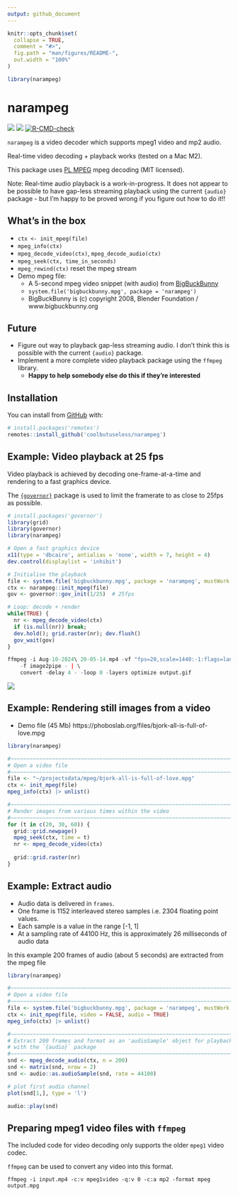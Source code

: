 ```yaml
---
output: github_document
---
```


<!-- README.md is generated from README.Rmd. Please edit that file -->

```r
knitr::opts_chunk$set(
  collapse = TRUE,
  comment = "#>",
  fig.path = "man/figures/README-",
  out.width = "100%"
)

library(narampeg)
```

# narampeg

<!-- badges: start -->
![](https://img.shields.io/badge/cool-useless-green.svg)
![](https://img.shields.io/badge/dependencies-zero-blue.svg)
[![R-CMD-check](https://github.com/coolbutuseless/narampeg/actions/workflows/R-CMD-check.yaml/badge.svg)](https://github.com/coolbutuseless/narampeg/actions/workflows/R-CMD-check.yaml)
<!-- badges: end -->

`narampeg` is a video decoder which supports mpeg1 video and mp2 audio.  

Real-time video decoding + playback works (tested on a Mac M2).

This package uses [PL MPEG](https://github.com/phoboslab/pl_mpeg) mpeg decoding
(MIT licensed).

Note: Real-time audio playback is a work-in-progress.  It does not appear to 
be possible to have gap-less streaming playback using the current `{audio}` package - but
I'm happy to be proved wrong if you figure out how to do it!!

## What's in the box

* `ctx <- init_mpeg(file)`
* `mpeg_info(ctx)`
* `mpeg_decode_video(ctx)`, `mpeg_decode_audio(ctx)`
* `mpeg_seek(ctx, time_in_seconds)`
* `mpeg_rewind(ctx)` reset the mpeg stream
* Demo mpeg file: 
    * A 5-second mpeg video snippet (with audio) from [BigBuckBunny](https://peach.blender.org/) 
    * `system.file('bigbuckbunny.mpg', package = 'narampeg')`
    * BigBuckBunny is (c) copyright 2008, Blender Foundation / www.bigbuckbunny.org


## Future

* Figure out way to playback gap-less streaming audio. I don't think this is possible with 
  the current `{audio}` package.
* Implement a more complete video playback package using the `ffmpeg` library.
    * **Happy to help somebody else do this if they're interested**

## Installation

You can install from [GitHub](https://github.com/coolbutuseless/narampeg) with:

``` r
# install.packages('remotes')
remotes::install_github('coolbutuseless/narampeg')
```


## Example: Video playback at 25 fps

Video playback is achieved by decoding one-frame-at-a-time and rendering
to a fast graphics device.

The [`{governor}`](https://cran.r-project.org/package=governor) package is used
to limit the framerate to as close to 25fps as possible.

```r
# install.packages('governor')
library(grid)
library(governor)
library(narampeg)

# Open a fast graphics device
x11(type = 'dbcairo', antialias = 'none', width = 7, height = 4)
dev.control(displaylist = 'inhibit')

# Initialise the playback
file <- system.file('bigbuckbunny.mpg', package = 'narampeg', mustWork = TRUE)
ctx <- narampeg::init_mpeg(file)
gov <- governor::gov_init(1/25)  # 25fps

# Loop: decode + render
while(TRUE) {
  nr <- mpeg_decode_video(ctx)
  if (is.null(nr)) break;
  dev.hold(); grid.raster(nr); dev.flush()
  gov_wait(gov)
}      
```

```r
ffmpeg -i Aug-10-2024\ 20-05-14.mp4 -vf "fps=20,scale=1440:-1:flags=lanczos" -c:v pam \
    -f image2pipe - | \
    convert -delay 4 - -loop 0 -layers optimize output.gif
```

<img src="man/figures/playback.gif">


## Example: Rendering still images from a video

* Demo file (45 Mb) https://phoboslab.org/files/bjork-all-is-full-of-love.mpg

```r
library(narampeg)

#~~~~~~~~~~~~~~~~~~~~~~~~~~~~~~~~~~~~~~~~~~~~~~~~~~~~~~~~~~~~~~~~~~~~~~~~~~~~
# Open a video file
#~~~~~~~~~~~~~~~~~~~~~~~~~~~~~~~~~~~~~~~~~~~~~~~~~~~~~~~~~~~~~~~~~~~~~~~~~~~~
file <- "~/projectsdata/mpeg/bjork-all-is-full-of-love.mpg"
ctx <- init_mpeg(file)
mpeg_info(ctx) |> unlist()

#~~~~~~~~~~~~~~~~~~~~~~~~~~~~~~~~~~~~~~~~~~~~~~~~~~~~~~~~~~~~~~~~~~~~~~~~~~~~
# Render images from various times within the video
#~~~~~~~~~~~~~~~~~~~~~~~~~~~~~~~~~~~~~~~~~~~~~~~~~~~~~~~~~~~~~~~~~~~~~~~~~~~~
for (t in c(20, 30, 60)) {
  grid::grid.newpage()
  mpeg_seek(ctx, time = t)
  nr <- mpeg_decode_video(ctx)
  
  grid::grid.raster(nr)
}
```


## Example: Extract audio

* Audio data is delivered in `frames`.  
* One frame is 1152 interleaved stereo samples i.e. 2304 floating point values.
* Each sample is a value in the range [-1, 1]
* At a sampling rate of 44100 Hz, this is approximately 26 milliseconds of audio data


In this example 200 frames of audio (about 5 seconds) are extracted from the 
mpeg file

```r
library(narampeg)

#~~~~~~~~~~~~~~~~~~~~~~~~~~~~~~~~~~~~~~~~~~~~~~~~~~~~~~~~~~~~~~~~~~~~~~~~~~~~
# Open a video file
#~~~~~~~~~~~~~~~~~~~~~~~~~~~~~~~~~~~~~~~~~~~~~~~~~~~~~~~~~~~~~~~~~~~~~~~~~~~~
file <- system.file('bigbuckbunny.mpg', package = 'narampeg', mustWork = TRUE)
ctx <- init_mpeg(file, video = FALSE, audio = TRUE)
mpeg_info(ctx) |> unlist()

#~~~~~~~~~~~~~~~~~~~~~~~~~~~~~~~~~~~~~~~~~~~~~~~~~~~~~~~~~~~~~~~~~~~~~~~~~~~~
# Extract 200 frames and format as an 'audioSample' object for playback
# with the `{audio}` package
#~~~~~~~~~~~~~~~~~~~~~~~~~~~~~~~~~~~~~~~~~~~~~~~~~~~~~~~~~~~~~~~~~~~~~~~~~~~~
snd <- mpeg_decode_audio(ctx, n = 200)
snd <- matrix(snd, nrow = 2)
snd <- audio::as.audioSample(snd, rate = 44100)

# plot first audio channel
plot(snd[1,], type = 'l') 
```

```r
audio::play(snd)
```




## Preparing mpeg1 video files with `ffmpeg`

The included code for video decoding only supports the older `mpeg1` video codec.

`ffmpeg` can be used to convert any video into this format.

```
ffmpeg -i input.mp4 -c:v mpeg1video -q:v 0 -c:a mp2 -format mpeg output.mpg
```

